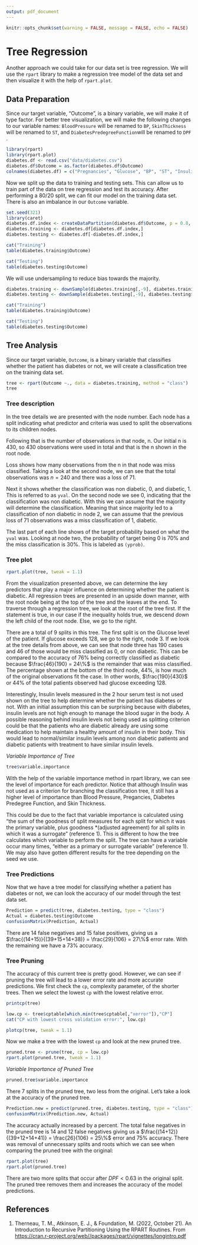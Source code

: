 ```yaml
---
output: pdf_document
---
```


```r
knitr::opts_chunk$set(warning = FALSE, message = FALSE, echo = FALSE)
```

# Tree Regression

Another approach we could take for our data set is tree regression. We will use the `rpart` library to make a regression tree model of the data set and then visualize it with the help of `rpart.plot`.

## Data Preparation

Since our target variable, "Outcome", is a binary variable, we will make it of type factor. For better tree visualization, we will make the following changes to our variable names: `BloodPressure` will be renamed to `BP`, `SkinThickness` will be renamed to `ST`, and `DiabetesPredegreeFunction`will be renamed to `DPF` .


```r
library(rpart)
library(rpart.plot)
diabetes.df <- read.csv("data/diabetes.csv")
diabetes.df$Outcome = as.factor(diabetes.df$Outcome)
colnames(diabetes.df) = c("Pregnancies", "Glucose", "BP", "ST", "Insulin", "BMI", "DPF", "Age", "Outcome")
```

Now we split up the data to training and testing sets. This can allow us to train part of the data on tree regression and test its accuracy. After performing a 80/20 split, we can fit our model on the training data set. There is also an imbalance in our `Outcome` variable.

```r
set.seed(321)
library(caret)
diabetes.df.index <- createDataPartition(diabetes.df$Outcome, p = 0.8, list = FALSE)
diabetes.training <- diabetes.df[diabetes.df.index,]
diabetes.testing <- diabetes.df[-diabetes.df.index,]

cat("Training")
table(diabetes.training$Outcome)
```

```r
cat("Testing")
table(diabetes.testing$Outcome)
```

We will use undersampling to reduce bias towards the majority.

```r
diabetes.training <- downSample(diabetes.training[,-9], diabetes.training$Outcome, yname = "Outcome")
diabetes.testing <- downSample(diabetes.testing[,-9], diabetes.testing$Outcome, yname = "Outcome")
```

```r
cat("Training")
table(diabetes.training$Outcome)
```

```r
cat("Testing")
table(diabetes.testing$Outcome)
```

## Tree Analysis

Since our target variable, `Outcome`, is a binary variable that classifies whether the patient has diabetes or not, we will create a classification tree on the training data set.

```r
tree <- rpart(Outcome ~., data = diabetes.training, method = "class")
tree
```

### Tree description

In the tree details we are presented with the node number. Each node has a split indicating what predictor and criteria was used to split the observations to its children nodes.

Following that is the number of observations in that node, n. Our initial n is 430, so 430 observations were used in total and that is the n shown in the root node.

Loss shows how many observations from the n in that node was miss classified. Taking a look at the second node, we can see that the total observations was $n = 240$ and there was a loss of 71.

Next it shows whether the classification was non diabetic, 0, and diabetic, 1. This is referred to as `yval`. On the second node we see 0, indicating that the classification was non diabetic. With this we can assume that the majority will determine the classification. Meaning that since majority led to a classification of non diabetic in node 2, we can assume that the previous loss of 71 observations was a miss classification of 1, diabetic.

The last part of each line shows of the target probability based on what the `yval` was. Looking at node two, the probability of target being 0 is $70\%$ and the miss classification is $30\%$. This is labeled as `(yprob)`.

### Tree plot

```r
rpart.plot(tree, tweak = 1.1)
```

From the visualization presented above, we can determine the key predictors that play a major influence on determining whether the patient is diabetic. All regression trees are presented in an upside down manner, with the root node being at the top of the tree and the leaves at the end. To traverse through a regression tree, we look at the root of the tree first. If the statement is true, in our case if the inequality holds true, we descend down the left child of the root node. Else, we go to the right.

There are a total of 9 splits in this tree. The first split is on the Glucose level of the patient. If glucose exceeds 128, we go to the right, node 3. If we look at the tree details from above, we can see that node three has 190 cases and 46 of those would be miss classified as 0, or non diabetic. This can be compared to the accuracy of $76\%$ being correctly classified as diabetic because $\frac{46}{190} = 24\%$ is the remainder that was miss classified. The percentage shown at the bottom of the third node, $44\%$, is how much of the original observations fit the case. In other words, $\frac{190}{430}$ or $44\%$ of the total patients observed had glucose exceeding 128.

Interestingly, Insulin levels measured in the 2 hour serum test is not used shown on the tree to help determine whether the patient has diabetes or not. With an initial assumption this can be surprising because with diabetes, insulin levels are not high enough to manage the blood sugar in the body. A possible reasoning behind insulin levels not being used as splitting criterion could be that the patients who are diabetic already are using some medication to help maintain a healthy amount of insulin in their body. This would lead to normal/similar insulin levels among non diabetic patients and diabetic patients with treatment to have similar insulin levels.


*Variable Importance of Tree*
```r
tree$variable.importance
```

With the help of the variable importance method in rpart library, we can see the level of importance for each predictor. Notice that although Insulin was not used as a criterion for branching the classification tree, it still has a higher level of importance than Blood Pressure, Pregancies, Diabetes Predegree Function, and Skin Thickness. 

This could be due to the fact that variable importance is calculated using "the sum of the goodness of split measures for each split for which it was the primary variable, plus goodness *(adjusted agreement) for all splits in which it was a surrogate" (reference 1). This is different to how the tree calculates which variable to perform the split. The tree can have a variable occur many times, "either as a primary or surrogate variable" (reference 1). We may also have gotten different results for the tree depending on the seed we use.

### Tree Predictions

Now that we have a tree model for classifying whether a patient has diabetes or not, we can look the accuracy of our model through the test data set.

```r
Prediction = predict(tree, diabetes.testing, type = "class")
Actual = diabetes.testing$Outcome
confusionMatrix(Prediction, Actual)
```

There are 14 false negatives and 15 false positives, giving us a $\frac{(14+15)}{(39+15+14+38)} = \frac{29}{106} = 27\%$ error rate. With the remaining we have a $73\%$ accuracy.

### Tree Pruning

The accuracy of this current tree is pretty good. However, we can see if pruning the tree will lead to a lower error rate and more accurate predictions. We first check the `cp`, complexity parameter, of the shorter trees. Then we select the lowest `cp` with the lowest relative error.

```r
printcp(tree)
```


```r
low.cp <- tree$cptable[which.min(tree$cptable[,"xerror"]),"CP"]
cat("CP with lowest cross validation error:", low.cp)
```

```r
plotcp(tree, tweak = 1.1)
```










Now we make a tree with the lowest `cp` and look at the new pruned tree.

```r
pruned.tree <- prune(tree, cp = low.cp)
rpart.plot(pruned.tree, tweak = 1.1)
```

*Variable Importance of Pruned Tree*
```r
pruned.tree$variable.importance
```

There 7 splits in the pruned tree, two less from the original. Let's take a look at the accuracy of the pruned tree.

```r
Prediction.new = predict(pruned.tree, diabetes.testing, type = "class")
confusionMatrix(Prediction.new, Actual)
```

The accuracy actually increased by a percent. The total false negatives in the pruned tree is 14 and 12 false negatives giving us a $\frac{(14+12)}{(39+12+14+41)} = \frac{26}{106} = 25\%$ error and $75\%$ accuracy. There was removal of unnecessary splits and roots which we can see when comparing the pruned tree with the original:

```r
rpart.plot(tree)
rpart.plot(pruned.tree)
```


There are two more splits that occur after $DPF < 0.63$ in the original split. The pruned tree removes them and increases the accuracy of the model predictions.

## References

1.  Therneau, T. M., Atkinson, E. J., & Foundation, M. (2022, October 21). An Introduction to Recursive Partitioning Using the RPART Routines. From <https://cran.r-project.org/web//packages/rpart/vignettes/longintro.pdf>
